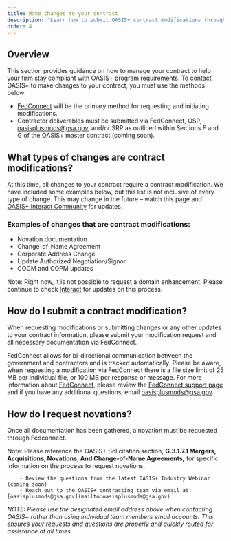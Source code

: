 ```yaml
---
title: Make changes to your contract
description: "Learn how to submit OASIS+ contract modifications through FedConnect, make other contract changes, and request novations."
order: 4
---
```





## Overview

This section provides guidance on how to manage your contract to help your firm stay compliant with OASIS+ program requirements. To contact OASIS+ to make changes to your contract, you must use the methods below: 
- [FedConnect](https://www.fedconnect.net/FedConnect/Default.htm) will be the primary method for requesting and initiating modifications. 
- Contractor deliverables must be submitted via FedConnect, OSP, [oasisplusmods@gsa.gov](mailto:oasisplusmods@gsa.gov), and/or SRP as outlined within Sections F and G of the OASIS+ master contract (coming soon).
## What types of changes are contract modifications?
At this time, all changes to your contract require a contract modification. We have included some examples below, but this list is not inclusive of every type of change. This may change in the future – watch this page and [OASIS+ Interact Community](https://buy.gsa.gov/interact/community/196/activity-feed) for updates. 

### Examples of changes that are contract modifications:
- Novation documentation
- Change-of-Name Agreement
- Corporate Address Change
- Update Authorized Negotiation/Signor
- COCM and COPM updates


Note: Right now, it is not possible to request a domain enhancement. Please continue to check [Interact](https://buy.gsa.gov/interact/community/196/activity-feed) for updates on this process.

## How do I submit a contract modification?
When requesting modifications or submitting changes or any other updates to your contract information, please submit your modification request and all necessary documentation via FedConnect. 

FedConnect allows for bi-directional communication between the government and contractors and is tracked automatically. Please be aware, when requesting a modification via FedConnect there is a file size limit of 25 MB per individual file, or 100 MB per response or message. For more information about [FedConnect](https://www.fedconnect.net/FedConnect/Default.htm), please review the [FedConnect support page](https://fcsupport.unisonglobal.com/support/home) and if you have any additional questions, email [oasisplusmods@gsa.gov](mailto:oasisplusmods@gsa.gov).

## How do I request novations? 
Once all documentation has been gathered, a novation must be requested through Fedconnect. 

Note: Please reference the OASIS+ Solicitation section, **G.3.1.7.1  Mergers, Acquisitions, Novations, And Change-of-Name Agreements,** for specific information on the process to request novations.

<SummaryBox header="Have a question about making changes to your contract?">

        - Review the questions from the latest OASIS+ Industry Webinar (coming soon)
        - Reach out to the OASIS+ contracting team via email at: [oasisplusmods@gsa.gov](mailto:oasisplusmods@gsa.gov)

_NOTE: Please use the designated email address above when contacting OASIS+ rather than using individual team members email accounts. This ensures your requests and questions are properly and quickly routed for assistance at all times._     
</SummaryBox>

